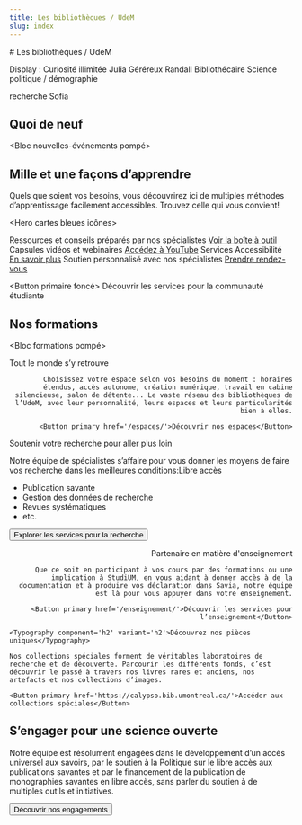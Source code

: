 ```yaml
---
title: Les bibliothèques / UdeM
slug: index
---
```


<Section> 
# Les bibliothèques / UdeM

Display : Curiosité illimitée Julia Géréreux Randall Bibliothécaire Science politique / démographie

</Section>

<Section>recherche Sofia</Section>

<Section fond="bleu-50">

## Quoi de neuf

<Bloc nouvelles-événements pompé>
</Bloc>
</Section>

<Section fond="bleu-200">

## Mille et une façons d’apprendre

Quels que soient vos besoins, vous découvrirez ici de multiples méthodes d’apprentissage facilement accessibles. Trouvez celle qui vous convient! 

<Hero cartes bleues icônes>

Ressources et conseils préparés par nos spécialistes [Voir la boîte à outil](https://libguides.bib.umontreal.ca/c.php?g=739631) Capsules vidéos et webinaires [Accédez à YouTube](https://www.youtube.com/@BibliothequesUdeM) Services Accessibilité [En savoir plus](bib.umontreal.ca) Soutien personnalisé avec nos spécialistes [Prendre rendez-vous](bib.umontreal.ca)

<Button primaire foncé>
  Découvrir les services pour la communauté étudiante
</Button>
</Hero>

</Section>

<Section fond="bleu-50">

  ## Nos formations 
  
  <Bloc formations pompé></Bloc>
</Section>

<Section fond="vert-foncé-600">
  <CallToAction1 image={imageEspace} align="right">
    <Typography component='h2' variant='h2'>Tout le monde s’y retrouve</Typography>
    
    Choisissez votre espace selon vos besoins du moment : horaires étendus, accès autonome, création numérique, travail en cabine silencieuse, salon de détente... Le vaste réseau des bibliothèques de l’UdeM, avec leur personnalité, leurs espaces et leurs particularités bien à elles.

    <Button primary href='/espaces/'>Découvrir nos espaces</Button>

  </CallToAction1>
</Section>

<Section fond="bleu-50">

<CallToAction1 image={imageRecherche}>

<Typography component='h2' variant='h2'>Soutenir votre recherche pour aller plus loin</Typography>

Notre équipe de spécialistes s’affaire pour vous donner les moyens de faire vos recherche dans les meilleures conditions:Libre accès

- Publication savante
- Gestion des données de recherche
- Revues systématiques
- etc.

<Button primary href='/recherche/'>Explorer les services pour la recherche</Button>

</CallToAction1>

</Section>

<Section fond="bleu-200">

<CallToAction1 image={imageEnseignement} align='right'>

<Typography component='h2' variant='h2'>Partenaire en matière d'enseignement</Typography>
    
    Que ce soit en participant à vos cours par des formations ou une implication à StudiUM, en vous aidant à donner accès à de la documentation et à produire vos déclaration dans Savia, notre équipe est là pour vous appuyer dans votre enseignement.

    <Button primary href='/enseignement/'>Découvrir les services pour l’enseignement</Button>

  </CallToAction1>
  
</Section>

<Section fond="bleu-50">

  <CallToAction1 image={imageCollections}>

    <Typography component='h2' variant='h2'>Découvrez nos pièces uniques</Typography>
    
    Nos collections spéciales forment de véritables laboratoires de recherche et de découverte. Parcourir les différents fonds, c’est découvrir le passé à travers nos livres rares et anciens, nos artefacts et nos collections d’images.

    <Button primary href='https://calypso.bib.umontreal.ca/'>Accéder aux collections spéciales</Button>

  </CallToAction1>
</Section>

<Section>

<Hero image texte droite image full>

## S’engager pour une science ouverte

Notre équipe est résolument engagées dans le développement d’un accès universel aux savoirs, par le soutien à la Politique sur le libre accès aux publications savantes et par le financement de la publication de monographies savantes en libre accès, sans parler du soutien à de multiples outils et initiatives.

<Button primary href='/engagements/'>Découvrir nos engagements</Button>

</Hero>

</Section>
